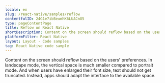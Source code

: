 ```yaml
---
locale: en
slug: /react-native/samples/reflow
contentfulID: 24G1e7ibBeunhK6LUACnO5
type: pageContentPage
title: Reflow on React Native
shortDescription: Content on the screen should reflow based on the users' preferences.
platformFilter: React Native
layout: Layout - Code samples
tag: React Native code sample
---
```


Content on the screen should reflow based on the users' preferences. In landscape mode, the vertical space is much smaller compared to portrait mode. And when users have enlarged their font size, text should not get truncated. Instead, apps should adapt the interface to the available space.

<CodeSample id="screen-reflow" locale="en" platform="react native"/>